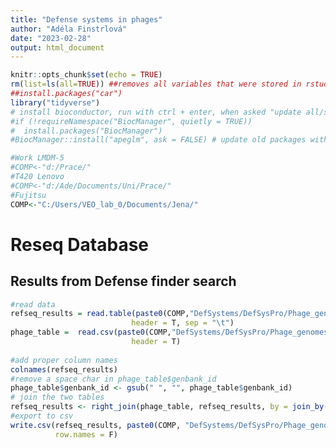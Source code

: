 ```yaml
---
title: "Defense systems in phages"
author: "Adéla Finstrlová"
date: "2023-02-28"
output: html_document
---
```


```r
knitr::opts_chunk$set(echo = TRUE)
rm(list=ls(all=TRUE)) ##removes all variables that were stored in rstudio from older projects
##install.packages("car")
library("tidyverse")
# install bioconductor, run with ctrl + enter, when asked "update all/some/none" pres n
#if (!requireNamespace("BiocManager", quietly = TRUE))
#  install.packages("BiocManager")
#BiocManager::install("apeglm", ask = FALSE) # update old packages without being prompted
```


```r
#Work LMDM-5
#COMP<-"d:/Prace/"
#T420 Lenovo
#COMP<-"d:/Ade/Documents/Uni/Prace/"
#Fujitsu
COMP<-"C:/Users/VEO_lab_0/Documents/Jena/"
```


# Reseq Database
## Results from Defense finder search
```r
#read data
refseq_results = read.table(paste0(COMP,"DefSystems/DefSysPro/Phage_genomes/Refseq/def_systems_refseq.tsv"), 
                           header = T, sep = "\t")
phage_table =  read.csv(paste0(COMP,"DefSystems/DefSysPro/Phage_genomes/Refseq/def_systems_refseq_phages.csv"), 
                           header = T)
  
#add proper column names
colnames(refseq_results)
#remove a space char in phage_table$genbank_id
phage_table$genbank_id <- gsub(" ", "", phage_table$genbank_id)
# join the two tables
refseq_results <- right_join(phage_table, refseq_results, by = join_by("genbank_id"=="genbank_id"))
#export to csv
write.csv(refseq_results, paste0(COMP, "DefSystems/DefSysPro/Phage_genomes/Refseq/def_systems_refseq_all.csv"),
          row.names = F)
```

